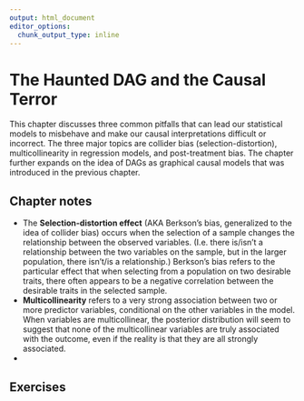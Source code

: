 ```yaml
---
output: html_document
editor_options: 
  chunk_output_type: inline
---
```

# The Haunted DAG and the Causal Terror

This chapter discusses three common pitfalls that can lead our statistical models to misbehave and make our causal interpretations difficult or incorrect. The three major topics are collider bias (selection-distortion), multicollinearity in regression models, and post-treatment bias. The chapter further expands on the idea of DAGs as graphical causal models that was introduced in the previous chapter.

## Chapter notes

* The **Selection-distortion effect** (AKA Berkson's bias, generalized to the idea of collider bias) occurs when the selection of a sample changes the relationship between the observed variables. (I.e. there is/isn't a relationship between the two variables on the sample, but in the larger population, there isn't/is a relationship.) Berkson's bias refers to the particular effect that when selecting from a population on two desirable traits, there often appears to be a negative correlation between the desirable traits in the selected sample.
* **Multicollinearity** refers to a very strong association between two or more predictor variables, conditional on the other variables in the model. When variables are multicollinear, the posterior distribution will seem to suggest that none of the multicollinear variables are truly associated with the outcome, even if the reality is that they are all strongly associated.
* 

## Exercises
